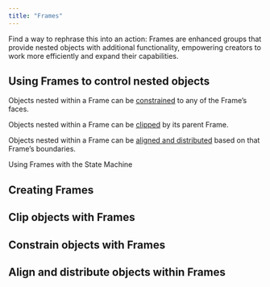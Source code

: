```yaml
---
title: "Frames"
---
```


Find a way to rephrase this into an action: Frames are enhanced groups that provide nested objects with additional functionality, empowering creators to work more efficiently and expand their capabilities.

## Using Frames to control nested objects

Objects nested within a Frame can be [constrained](/ff51f96a54184659ac45536cb54cdea6?pvs=25#a61fcb13545d47ed8dfa8fe44decc77b) to any of the Frame’s faces.

Objects nested within a Frame can be [clipped](/ff51f96a54184659ac45536cb54cdea6?pvs=25#6fe17b613aa449dfad7957a553f4a711) by its parent Frame.

Objects nested within a Frame can be [aligned and distributed](/ff51f96a54184659ac45536cb54cdea6?pvs=25#f32eb849cb914731a844103b9bdbfb16) based on that Frame’s boundaries.

Using Frames with the State Machine

## Creating Frames

## Clip objects with Frames

## Constrain objects with Frames

## Align and distribute objects within Frames